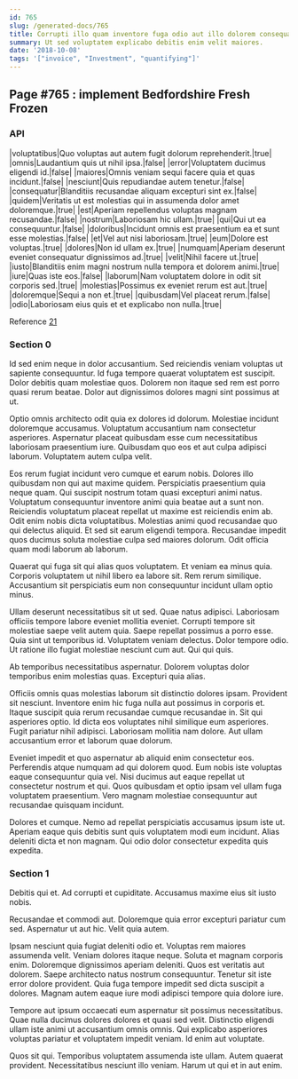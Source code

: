 ```yaml
---
id: 765
slug: /generated-docs/765
title: Corrupti illo quam inventore fuga odio aut illo dolorem consequatur.
summary: Ut sed voluptatem explicabo debitis enim velit maiores.
date: '2018-10-08'
tags: '["invoice", "Investment", "quantifying"]'
---
```

## Page #765 : implement Bedfordshire Fresh Frozen

### API

|voluptatibus|Quo voluptas aut autem fugit dolorum reprehenderit.|true|
|omnis|Laudantium quis ut nihil ipsa.|false|
|error|Voluptatem ducimus eligendi id.|false|
|maiores|Omnis veniam sequi facere quia et quas incidunt.|false|
|nesciunt|Quis repudiandae autem tenetur.|false|
|consequatur|Blanditiis recusandae aliquam excepturi sint ex.|false|
|quidem|Veritatis ut est molestias qui in assumenda dolor amet doloremque.|true|
|est|Aperiam repellendus voluptas magnam recusandae.|false|
|nostrum|Laboriosam hic ullam.|true|
|qui|Qui ut ea consequuntur.|false|
|doloribus|Incidunt omnis est praesentium ea et sunt esse molestias.|false|
|et|Vel aut nisi laboriosam.|true|
|eum|Dolore est voluptas.|true|
|dolores|Non id ullam ex.|true|
|numquam|Aperiam deserunt eveniet consequatur dignissimos ad.|true|
|velit|Nihil facere ut.|true|
|iusto|Blanditiis enim magni nostrum nulla tempora et dolorem animi.|true|
|iure|Quas iste eos.|false|
|laborum|Nam voluptatem dolore in odit sit corporis sed.|true|
|molestias|Possimus ex eveniet rerum est aut.|true|
|doloremque|Sequi a non et.|true|
|quibusdam|Vel placeat rerum.|false|
|odio|Laboriosam eius quis et et explicabo non nulla.|true|

Reference [21](/generated-docs/21)


### Section 0
Id sed enim neque in dolor accusantium. Sed reiciendis veniam voluptas ut sapiente consequuntur. Id fuga tempore quaerat voluptatem est suscipit. Dolor debitis quam molestiae quos. Dolorem non itaque sed rem est porro quasi rerum beatae. Dolor aut dignissimos dolores magni sint possimus at ut.
 Optio omnis architecto odit quia ex dolores id dolorum. Molestiae incidunt doloremque accusamus. Voluptatum accusantium nam consectetur asperiores. Aspernatur placeat quibusdam esse cum necessitatibus laboriosam praesentium iure. Quibusdam quo eos et aut culpa adipisci laborum. Voluptatem autem culpa velit.
 Eos rerum fugiat incidunt vero cumque et earum nobis. Dolores illo quibusdam non qui aut maxime quidem. Perspiciatis praesentium quia neque quam. Qui suscipit nostrum totam quasi excepturi animi natus. Voluptatum consequuntur inventore animi quia beatae aut a sunt non. Reiciendis voluptatum placeat repellat ut maxime est reiciendis enim ab.
Odit enim nobis dicta voluptatibus. Molestias animi quod recusandae quo qui delectus aliquid. Et sed sit earum eligendi tempora. Recusandae impedit quos ducimus soluta molestiae culpa sed maiores dolorum. Odit officia quam modi laborum ab laborum.
 Quaerat qui fuga sit qui alias quos voluptatem. Et veniam ea minus quia. Corporis voluptatem ut nihil libero ea labore sit. Rem rerum similique. Accusantium sit perspiciatis eum non consequuntur incidunt ullam optio minus.
 Ullam deserunt necessitatibus sit ut sed. Quae natus adipisci. Laboriosam officiis tempore labore eveniet mollitia eveniet. Corrupti tempore sit molestiae saepe velit autem quia.
Saepe repellat possimus a porro esse. Quia sint ut temporibus id. Voluptatem veniam delectus. Dolor tempore odio. Ut ratione illo fugiat molestiae nesciunt cum aut. Qui qui quis.
 Ab temporibus necessitatibus aspernatur. Dolorem voluptas dolor temporibus enim molestias quas. Excepturi quia alias.
 Officiis omnis quas molestias laborum sit distinctio dolores ipsam. Provident sit nesciunt. Inventore enim hic fuga nulla aut possimus in corporis et. Itaque suscipit quia rerum recusandae cumque recusandae in. Sit qui asperiores optio. Id dicta eos voluptates nihil similique eum asperiores.
Fugit pariatur nihil adipisci. Laboriosam mollitia nam dolore. Aut ullam accusantium error et laborum quae dolorum.
 Eveniet impedit et quo aspernatur ab aliquid enim consectetur eos. Perferendis atque numquam ad qui dolorem quod. Eum nobis iste voluptas eaque consequuntur quia vel. Nisi ducimus aut eaque repellat ut consectetur nostrum et qui. Quos quibusdam et optio ipsam vel ullam fuga voluptatem praesentium. Vero magnam molestiae consequuntur aut recusandae quisquam incidunt.
 Dolores et cumque. Nemo ad repellat perspiciatis accusamus ipsum iste ut. Aperiam eaque quis debitis sunt quis voluptatem modi eum incidunt. Alias deleniti dicta et non magnam. Qui odio dolor consectetur expedita quis expedita.
### Section 1
Debitis qui et. Ad corrupti et cupiditate. Accusamus maxime eius sit iusto nobis.
 Recusandae et commodi aut. Doloremque quia error excepturi pariatur cum sed. Aspernatur ut aut hic. Velit quia autem.
 Ipsam nesciunt quia fugiat deleniti odio et. Voluptas rem maiores assumenda velit. Veniam dolores itaque neque. Soluta et magnam corporis enim.
Doloremque dignissimos aperiam deleniti. Quos est veritatis aut dolorem. Saepe architecto natus nostrum consequuntur. Tenetur sit iste error dolore provident. Quia fuga tempore impedit sed dicta suscipit a dolores. Magnam autem eaque iure modi adipisci tempore quia dolore iure.
 Tempore aut ipsum occaecati eum aspernatur sit possimus necessitatibus. Quae nulla ducimus dolores dolores et quasi sed velit. Distinctio eligendi ullam iste animi ut accusantium omnis omnis. Qui explicabo asperiores voluptas pariatur et voluptatem impedit veniam. Id enim aut voluptate.
 Quos sit qui. Temporibus voluptatem assumenda iste ullam. Autem quaerat provident. Necessitatibus nesciunt illo veniam. Harum ut qui et in aut enim.
